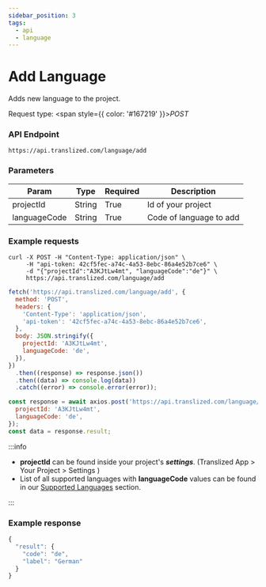 ```yaml
---
sidebar_position: 3
tags:
  - api
  - language
---
```



# Add Language

Adds new language to the project.

Request type: <span style={{ color: '#167219' }}>_POST_</span>

### API Endpoint

```url
https://api.translized.com/language/add
```

### Parameters

| Param        | Type   | Required | Description             |
| ------------ | ------ | -------- | ----------------------- |
| projectId    | String | True     | Id of your project      |
| languageCode | String | True     | Code of language to add |

### Example requests

<Tabs className="api-tabs">
<TabItem value="cURL" label="cURL">

```curl
curl -X POST -H "Content-Type: application/json" \
     -H "api-token: 42cf5fec-a74c-4a53-8ebc-86a4e52b7ce6" \
     -d "{"projectId":"A3KJtLw4mt", "languageCode":"de"}" \
     https://api.translized.com/language/add
```

</TabItem>
<TabItem value="js-fetch" label="Javascript Fetch">

```js
fetch('https://api.translized.com/language/add', {
  method: 'POST',
  headers: {
    'Content-Type': 'application/json',
    'api-token': '42cf5fec-a74c-4a53-8ebc-86a4e52b7ce6',
  },
  body: JSON.stringify({
    projectId: 'A3KJtLw4mt',
    languageCode: 'de',
  }),
})
  .then((response) => response.json())
  .then((data) => console.log(data))
  .catch((error) => console.error(error));
```

</TabItem>
<TabItem value="js-axios" label="Javascript Axios">

```js
const response = await axios.post('https://api.translized.com/language/add', {
  projectId: 'A3KJtLw4mt',
  languageCode: 'de',
});
const data = response.result;
```

</TabItem>
</Tabs>

:::info

- **projectId** can be found inside your project's **_settings_**. (Translized App > Your Project > Settings )
- List of all supported languages with **languageCode** values can be found in our [Supported Languages](/docs/features/supported-languages) section.

:::

### Example response

```js
{
  "result": {
    "code": "de",
    "label": "German"
  }
}
```
